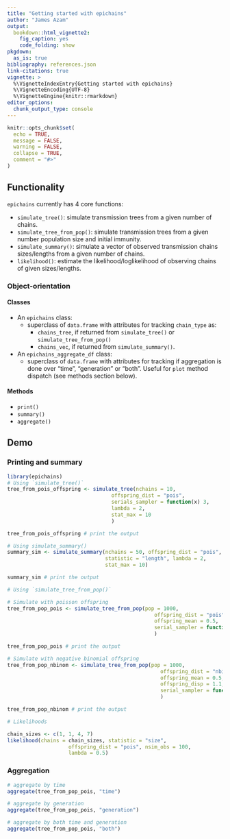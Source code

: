 ```yaml
---
title: "Getting started with epichains"
author: "James Azam"
output:
  bookdown::html_vignette2:
    fig_caption: yes
    code_folding: show
pkgdown:
  as_is: true
bibliography: references.json
link-citations: true
vignette: >
  %\VignetteIndexEntry{Getting started with epichains}
  %\VignetteEncoding{UTF-8}
  %\VignetteEngine{knitr::rmarkdown}
editor_options: 
  chunk_output_type: console
---
```


```r
knitr::opts_chunk$set(
  echo = TRUE,
  message = FALSE,
  warning = FALSE,
  collapse = TRUE,
  comment = "#>"
)
```

## Functionality

`epichains` currently has 4 core functions:

* `simulate_tree()`: simulate transmission trees from a given number of chains.
* `simulate_tree_from_pop()`: simulate transmission trees from a given number 
  population size and initial immunity.
* `simulate_summary()`: simulate a vector of observed transmission chains 
  sizes/lengths from a given number of chains.
* `likelihood()`: estimate the likelihood/loglikelihood of observing
  chains of given sizes/lengths.

### Object-orientation

#### Classes

* An `epichains` class:
  * superclass of `data.frame` with attributes for tracking `chain_type` as: 
    * `chains_tree`, if returned from `simulate_tree()` or 
    `simulate_tree_from_pop()`
    * `chains_vec`, if returned from `simulate_summary()`.
* An `epichains_aggregate_df` class:
  * superclass of `data.frame` with attributes for tracking if aggregation is 
  done over "time", "generation" or "both". Useful for `plot` method dispatch 
  (see methods section below).

#### Methods

* `print()`
* `summary()`
* `aggregate()`

## Demo

### Printing and summary
```r
library(epichains)
# Using `simulate_tree()`
tree_from_pois_offspring <- simulate_tree(nchains = 10,
                                  offspring_dist = "pois",
                                  serials_sampler = function(x) 3,
                                  lambda = 2,
                                  stat_max = 10
                                  )

tree_from_pois_offspring # print the output

# Using simulate_summary()
summary_sim <- simulate_summary(nchains = 50, offspring_dist = "pois",
                                statistic = "length", lambda = 2, 
                                stat_max = 10)

summary_sim # print the output

# Using `simulate_tree_from_pop()`

# Simulate with poisson offspring
tree_from_pop_pois <- simulate_tree_from_pop(pop = 1000,
                                                offspring_dist = "pois",
                                                offspring_mean = 0.5,
                                                serial_sampler = function(x) 3
                                                )

tree_from_pop_pois # print the output

# Simulate with negative binomial offspring
tree_from_pop_nbinom <- simulate_tree_from_pop(pop = 1000,
                                                  offspring_dist = "nbinom",
                                                  offspring_mean = 0.5,
                                                  offspring_disp = 1.1,
                                                  serial_sampler = function(x) 3
                                                  )

tree_from_pop_nbinom # print the output

# Likelihoods

chain_sizes <- c(1, 1, 4, 7)
likelihood(chains = chain_sizes, statistic = "size",
                    offspring_dist = "pois", nsim_obs = 100,
                    lambda = 0.5)
```

### Aggregation
```r

# aggregate by time
aggregate(tree_from_pop_pois, "time")

# aggregate by generation
aggregate(tree_from_pop_pois, "generation")

# aggregate by both time and generation
aggregate(tree_from_pop_pois, "both")
```
